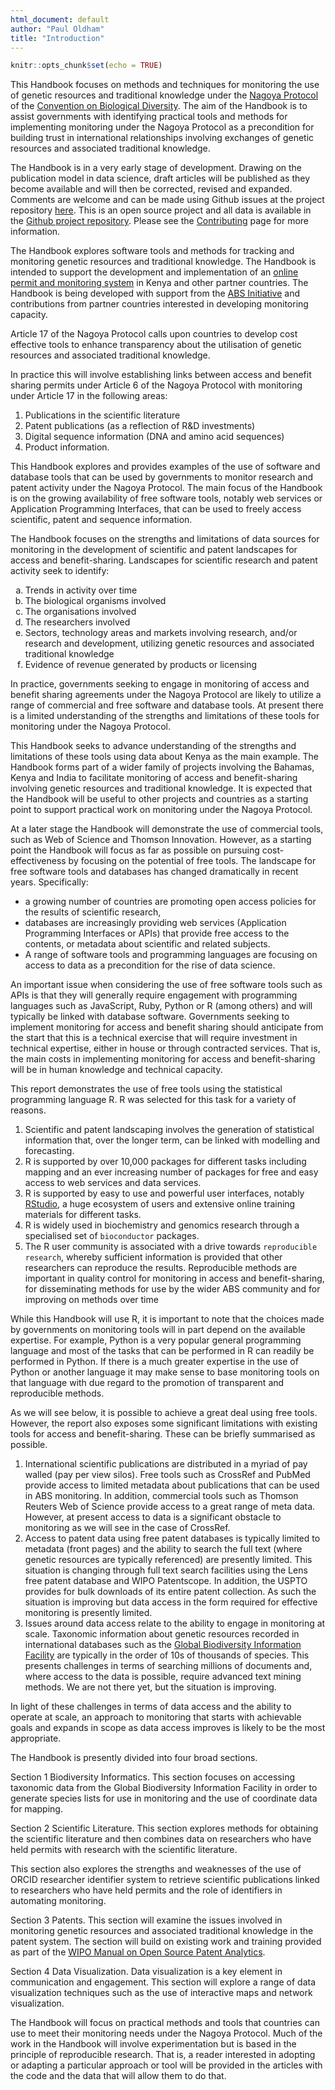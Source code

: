 ```yaml
---
html_document: default
author: "Paul Oldham"
title: "Introduction"
---
```


```r
knitr::opts_chunk$set(echo = TRUE)
```

This Handbook focuses on methods and techniques for monitoring the use of genetic resources and traditional knowledge under the [Nagoya Protocol](https://www.cbd.int/abs/about/) of the [Convention on Biological Diversity](https://www.cbd.int/). The aim of the Handbook is to assist governments with identifying practical tools and methods for implementing monitoring under the Nagoya Protocol as a precondition for building trust in international relationships involving exchanges of genetic resources and associated traditional knowledge. 

The Handbook is in a very early stage of development. Drawing on the publication model in data science, draft articles will be published as they  become available and will then be corrected, revised and expanded. Comments are welcome and can be made using Github issues at the project repository [here](https://github.com/poldham/abs). This is an open source project and all data is available in the [Github project repository](https://github.com/poldham/abs). Please see the [Contributing](https://github.com/poldham/abs/contributing.html) page for more information. 

The Handbook explores software tools and methods for tracking and monitoring genetic resources and traditional knowledge. The Handbook is intended to support the development and implementation of an [online permit and monitoring system](http://abspermits.net/index.html) in Kenya and other partner countries. The Handbook is being developed with support from the [ABS Initiative](http://www.abs-initiative.info/) and contributions from partner countries interested in developing monitoring capacity. 

Article 17 of the Nagoya Protocol calls upon countries to develop cost effective tools to enhance transparency about the utilisation of genetic resources and associated traditional knowledge.

In practice this will involve establishing links between access and benefit sharing permits under Article 6 of the Nagoya Protocol with monitoring under Article 17 in the following areas:

1. Publications in the scientific literature
2. Patent publications (as a reflection of R&D investments)
3. Digital sequence information (DNA and amino acid sequences)
4. Product information. 

This Handbook explores and provides examples of the use of software and database tools that can be used by governments to monitor research and patent activity under the Nagoya Protocol. The main focus of the Handbook is on the growing availability of free software tools, notably web services or Application Programming Interfaces, that can be used to freely access scientific, patent and sequence information. 

The Handbook focuses on the strengths and limitations of data sources for monitoring in the development of scientific and patent landscapes for access and benefit-sharing. Landscapes for scientific research and patent activity seek to identify: 

a) Trends in activity over time
b) The biological organisms involved 
c) The organisations involved
d) The researchers involved
e) Sectors, technology areas and markets involving research, and/or research and development, utilizing genetic resources and associated traditional knowledge
f) Evidence of revenue generated by products or licensing

In practice, governments seeking to engage in monitoring of access and benefit sharing agreements under the Nagoya Protocol are likely to utilize a range of commercial and free software and database tools. At present there is a limited understanding of the strengths and limitations of these tools for monitoring under the Nagoya Protocol. 

This Handbook seeks to advance understanding of the strengths and limitations of these tools using data about Kenya as the main example. The Handbook forms part of a wider family of projects involving the Bahamas, Kenya and India to facilitate monitoring of access and benefit-sharing involving genetic resources and traditional knowledge. It is expected that the Handbook will be useful to other projects and countries as a starting point to support practical work on monitoring under the Nagoya Protocol.

At a later stage the Handbook will demonstrate the use of commercial tools, such as Web of Science and Thomson Innovation. However, as a starting point the Handbook will focus as far as possible on pursuing cost-effectiveness by focusing on the potential of free tools. The landscape for free software tools and databases has changed dramatically in recent years. Specifically:

- a growing number of countries are promoting open access policies for the results of scientific research, 
- databases are increasingly providing web services (Application Programming Interfaces or APIs) that provide free access to the contents, or metadata about scientific and related subjects. 
- A range of software tools and programming languages are focusing on access to data as a precondition for the rise of data science.

An important issue when considering the use of free software tools such as APIs is that they will generally require engagement with programming languages such as JavaScript, Ruby, Python or R (among others) and will typically be linked with database software. Governments seeking to implement monitoring for access and benefit sharing should anticipate from the start that this is a technical exercise that will require investment in technical expertise, either in house or through contracted services. That is, the main costs in implementing monitoring for access and benefit-sharing will be in human knowledge and technical capacity. 

This report demonstrates the use of free tools using the statistical programming language R. R was selected for this task for a variety of reasons. 

1. Scientific and patent landscaping involves the generation of statistical information that, over the longer term, can be linked with modelling and forecasting. 
2. R is supported by over 10,000 packages for different tasks including mapping and an ever increasing number of packages for free and easy access to web services and data services. 
3. R is supported by easy to use and powerful user interfaces, notably [RStudio](https://www.rstudio.com/), a huge ecosystem of users and extensive online training materials for different tasks. 
4. R is widely used in biochemistry and genomics research through a specialised set of `bioconductor` packages. 
5. The R user community is associated with a drive towards `reproducible research`, whereby sufficient information is provided that other researchers can reproduce the results. Reproducible methods are important in quality control for monitoring in access and benefit-sharing, for disseminating methods for use by the wider ABS community and for improving on methods over time

While this Handbook will use R, it is important to note that the choices made by governments on monitoring tools will in part depend on the available expertise. For example, Python is a very popular general programming language and most of the tasks that can be performed in R can readily be performed in Python. If there is a much greater expertise in the use of Python or another language it may make sense to base monitoring tools on that language with due regard to the promotion of transparent and reproducible methods.

As we will see below, it is possible to achieve a great deal using free tools. However, the report also exposes some significant limitations with existing tools for access and benefit-sharing. These can be briefly summarised as possible. 

1. International scientific publications are distributed in a myriad of pay walled (pay per view silos). Free tools such as CrossRef and PubMed provide access to limited metadata about publications that can be used in ABS monitoring. In addition, commercial tools such as Thomson Reuters Web of Science provide access to a great range of meta data. However, at present access to data is a significant obstacle to monitoring as we will see in the case of CrossRef. 
2. Access to patent data using free patent databases is typically limited to metadata (front pages) and the ability to search the full text (where genetic resources are typically referenced) are presently limited. This situation is changing through full text search facilities using the Lens free patent database and WIPO Patentscope. In addition, the USPTO provides for bulk downloads of its entire patent collection. As such the situation is improving but data access in the form required for effective monitoring is presently limited. 
3. Issues around data access relate to the ability to engage in monitoring at scale. Taxonomic information about genetic resources recorded in international databases such as the [Global Biodiversity Information Facility](http://www.gbif.org/) are typically in the order of 10s of thousands of species. This presents challenges in terms of searching millions of documents and, where access to the data is possible, require advanced text mining methods. We are not there yet, but the situation is improving. 

In light of these challenges in terms of data access and the ability to operate at scale, an approach to monitoring that starts with achievable goals and expands in scope as data access improves is likely to be the most appropriate. 

The Handbook is presently divided into four broad sections. 

Section 1 Biodiversity Informatics. This section focuses on accessing taxonomic data from the Global Biodiversity Information Facility in order to generate species lists for use in monitoring and the use of coordinate data for mapping. 

Section 2 Scientific Literature. This section explores methods for obtaining the scientific literature and then combines data on researchers who have held permits with research with the scientific literature. 

This section also explores the strengths and weaknesses of the use of ORCID researcher identifier system to retrieve scientific publications linked to researchers who have held permits and the role of identifiers in automating monitoring. 

Section 3 Patents. This section will examine the issues involved in monitoring genetic resources and associated traditional knowledge in the patent system. The section will build on existing work and training provided as part of the [WIPO Manual on Open Source Patent Analytics](https://wipo-analytics.github.io/).

Section 4 Data Visualization. Data visualization is a key element in communication and engagement. This section will explore a range of data visualization techniques such as the use of interactive maps and network visualization. 

The Handbook will focus on practical methods and tools that countries can use to meet their monitoring needs under the Nagoya Protocol. Much of the work in the Handbook will involve experimentation but is based in the principle of reproducible research. That is, a reader interested in adopting or adapting a particular approach or tool will be provided in the articles with the code and the data that will allow them to do that. 

